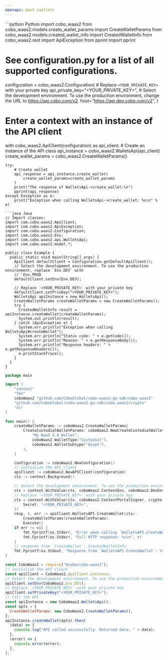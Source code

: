 ```yaml
---
openapi: post /wallets
---
```


<RequestExample>
```python Python
import cobo_waas2
from cobo_waas2.models.create_wallet_params import CreateWalletParams
from cobo_waas2.models.created_wallet_info import CreatedWalletInfo
from cobo_waas2.rest import ApiException
from pprint import pprint

# See configuration.py for a list of all supported configurations.
configuration = cobo_waas2.Configuration(
    # Replace `<YOUR_PRIVATE_KEY>` with your private key
    api_private_key="<YOUR_PRIVATE_KEY>",
    # Select the development environment. To use the production environment, change the URL to https://api.cobo.com/v2.
    host="https://api.dev.cobo.com/v2",
)
# Enter a context with an instance of the API client
with cobo_waas2.ApiClient(configuration) as api_client:
    # Create an instance of the API class
    api_instance = cobo_waas2.WalletsApi(api_client)
    create_wallet_params = cobo_waas2.CreateWalletParams()

    try:
        # Create wallet
        api_response = api_instance.create_wallet(
            create_wallet_params=create_wallet_params
        )
        print("The response of WalletsApi->create_wallet:\n")
        pprint(api_response)
    except Exception as e:
        print("Exception when calling WalletsApi->create_wallet: %s\n" % e)

```
```java Java
// Import classes:
import com.cobo.waas2.ApiClient;
import com.cobo.waas2.ApiException;
import com.cobo.waas2.Configuration;
import com.cobo.waas2.Env;
import com.cobo.waas2.api.WalletsApi;
import com.cobo.waas2.model.*;

public class Example {
  public static void main(String[] args) {
    ApiClient defaultClient = Configuration.getDefaultApiClient();
    // Select the development environment. To use the production environment, replace `Env.DEV` with
    // `Env.PROD
    defaultClient.setEnv(Env.DEV);

    // Replace `<YOUR_PRIVATE_KEY>` with your private key
    defaultClient.setPrivKey("<YOUR_PRIVATE_KEY>");
    WalletsApi apiInstance = new WalletsApi();
    CreateWalletParams createWalletParams = new CreateWalletParams();
    try {
      CreatedWalletInfo result = apiInstance.createWallet(createWalletParams);
      System.out.println(result);
    } catch (ApiException e) {
      System.err.println("Exception when calling WalletsApi#createWallet");
      System.err.println("Status code: " + e.getCode());
      System.err.println("Reason: " + e.getResponseBody());
      System.err.println("Response headers: " + e.getResponseHeaders());
      e.printStackTrace();
    }
  }
}

```
```go Go
package main

import (
	"context"
	"fmt"
	coboWaas2 "github.com/CoboGlobal/cobo-waas2-go-sdk/cobo_waas2"
	"github.com/CoboGlobal/cobo-waas2-go-sdk/cobo_waas2/crypto"
	"os"
)

func main() {
	createWalletParams := coboWaas2.CreateWalletParams{
		CreateCustodialWalletParams: coboWaas2.NewCreateCustodialWalletParams(
			"My WaaS 2.0 Wallet",
			coboWaas2.WalletType("Custodial"),
			coboWaas2.WalletSubtype("Asset"),
		),
	}

	configuration := coboWaas2.NewConfiguration()
	// Initialize the API client
	apiClient := coboWaas2.NewAPIClient(configuration)
	ctx := context.Background()

	// Select the development environment. To use the production environment, replace coboWaas2.DevEnv with coboWaas2.ProdEnv
	ctx = context.WithValue(ctx, coboWaas2.ContextEnv, coboWaas2.DevEnv)
	// Replace `<YOUR_PRIVATE_KEY>` with your private key
	ctx = context.WithValue(ctx, coboWaas2.ContextPortalSigner, crypto.Ed25519Signer{
		Secret: "<YOUR_PRIVATE_KEY>",
	})
	resp, r, err := apiClient.WalletsAPI.CreateWallet(ctx).
		CreateWalletParams(createWalletParams).
		Execute()
	if err != nil {
		fmt.Fprintf(os.Stderr, "Error when calling `WalletsAPI.CreateWallet``: %v\n", err)
		fmt.Fprintf(os.Stderr, "Full HTTP response: %v\n", r)
	}
	// response from `CreateWallet`: CreatedWalletInfo
	fmt.Fprintf(os.Stdout, "Response from `WalletsAPI.CreateWallet`: %v\n", resp)
}

```
```javascript JavaScript
const CoboWaas2 = require("@cobo/cobo-waas2");
// Initialize the API client
const apiClient = CoboWaas2.ApiClient.instance;
// Select the development environment. To use the production environment, replace `Env.DEV` with `Env.PROD`
apiClient.setEnv(CoboWaas2.Env.DEV);
// Replace `<YOUR_PRIVATE_KEY>` with your private key
apiClient.setPrivateKey("<YOUR_PRIVATE_KEY>");
// Call the API
const apiInstance = new CoboWaas2.WalletsApi();
const opts = {
  CreateWalletParams: new CoboWaas2.CreateWalletParams(),
};
apiInstance.createWallet(opts).then(
  (data) => {
    console.log("API called successfully. Returned data: " + data);
  },
  (error) => {
    console.error(error);
  },
);

```
</RequestExample>